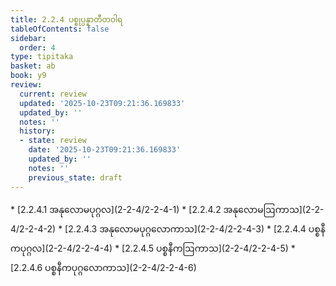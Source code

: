 ```yaml
---
title: 2.2.4 ပစ္စုပ္ပန္နာတီတဝါရ
tableOfContents: false
sidebar:
  order: 4
type: tipitaka
basket: ab
book: y9
review:
  current: review
  updated: '2025-10-23T09:21:36.169833'
  updated_by: ''
  notes: ''
  history:
  - state: review
    date: '2025-10-23T09:21:36.169833'
    updated_by: ''
    notes: ''
    previous_state: draft
---
```



<ReviewStatus review={frontmatter.review} showDetails={true} />

<HypothesisAnnotation frontmatter={frontmatter} />

<DynamicBreadcrumb />



<TableOfContents book="y9" section="2.2.4">
* [2.2.4.1 အနုလောမပုဂ္ဂလ](2-2-4/2-2-4-1)
* [2.2.4.2 အနုလောမဩကာသ](2-2-4/2-2-4-2)
* [2.2.4.3 အနုလောမပုဂ္ဂလောကာသ](2-2-4/2-2-4-3)
* [2.2.4.4 ပစ္စနီကပုဂ္ဂလ](2-2-4/2-2-4-4)
* [2.2.4.5 ပစ္စနီကဩကာသ](2-2-4/2-2-4-5)
* [2.2.4.6 ပစ္စနီကပုဂ္ဂလောကာသ](2-2-4/2-2-4-6)
</TableOfContents>
